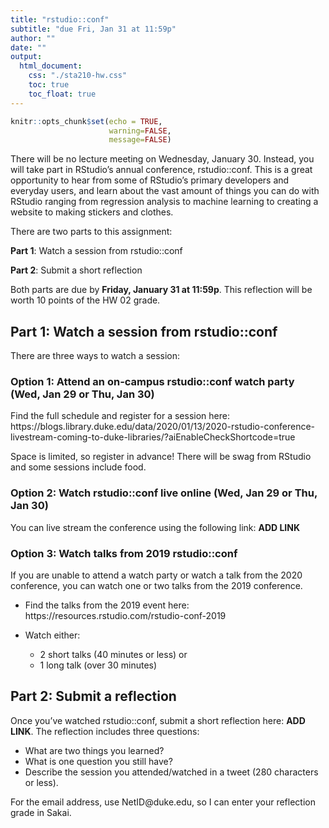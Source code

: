 ```yaml
---
title: "rstudio::conf"
subtitle: "due Fri, Jan 31 at 11:59p"
author: ""
date: ""
output: 
  html_document:
    css: "./sta210-hw.css"
    toc: true
    toc_float: true
---
```


```r
knitr::opts_chunk$set(echo = TRUE,
                      warning=FALSE,
                      message=FALSE)
```

There will be no lecture meeting on Wednesday, January 30. Instead, you will take part in RStudio's annual conference, rstudio::conf. This is a great opportunity to hear from some of RStudio's primary developers and everyday users, and learn about the vast amount of things you can do with RStudio ranging from regression analysis to machine learning to creating a website to making stickers and clothes.

There are two parts to this assignment: 

**Part 1**: Watch a session from rstudio::conf

**Part 2**: Submit a short reflection 

Both parts are due by **Friday, January 31 at 11:59p**. This reflection will be worth 10 points of the HW 02 grade.

## Part 1: Watch a session from rstudio::conf

There are three ways to watch a session: 

### Option 1: Attend an on-campus rstudio::conf watch party (Wed, Jan 29 or Thu, Jan 30)

Find the full schedule and register for a session here: https://blogs.library.duke.edu/data/2020/01/13/2020-rstudio-conference-livestream-coming-to-duke-libraries/?aiEnableCheckShortcode=true

Space is limited, so register in advance! There will be swag from RStudio and some sessions include food. 


### Option 2: Watch rstudio::conf live online (Wed, Jan 29 or Thu, Jan 30)

You can live stream the conference using the following link: **ADD LINK**

### Option 3: Watch talks from 2019 rstudio::conf 

If you are unable to attend a watch party or watch a talk from the 2020 conference, you can watch one or two talks from the 2019 conference. 

- Find the talks from the 2019 event here: https://resources.rstudio.com/rstudio-conf-2019

- Watch either: 
    - 2 short talks (40 minutes or less) or
    - 1 long talk (over 30 minutes)
    
## Part 2: Submit a reflection

Once you've watched rstudio::conf, submit a short reflection here: **ADD LINK**. The reflection includes three questions: 

- What are two things you learned? 
- What is one question you still have?
- Describe the session you attended/watched in a tweet (280 characters or less).

For the email address, use NetID@duke.edu, so I can enter your reflection grade in Sakai. 


